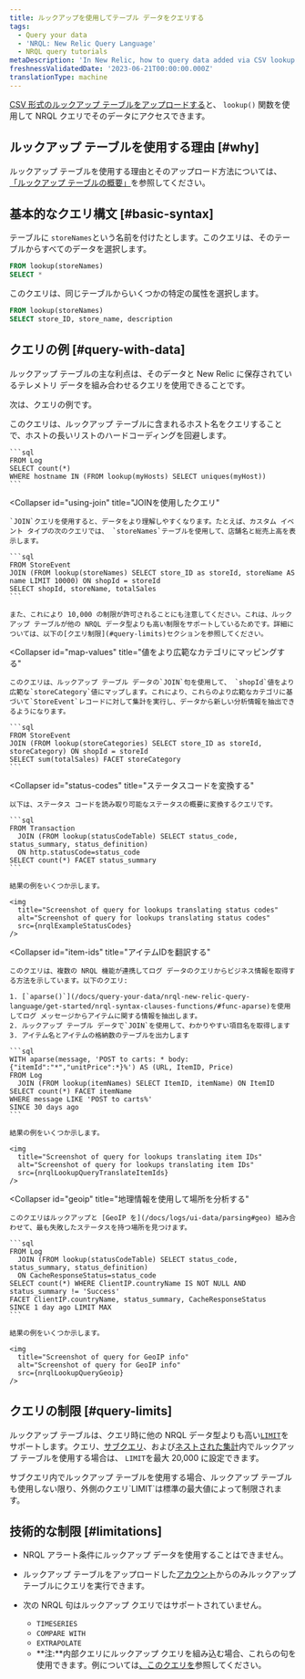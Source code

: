 ```yaml
---
title: ルックアップを使用してテーブル データをクエリする
tags:
  - Query your data
  - 'NRQL: New Relic Query Language'
  - NRQL query tutorials
metaDescription: 'In New Relic, how to query data added via CSV lookup tables.'
freshnessValidatedDate: '2023-06-21T00:00:00.000Z'
translationType: machine
---
```





[CSV 形式のルックアップ テーブルをアップロードする](/docs/logs/ui-data/lookup-tables-ui)と、 `lookup()` 関数を使用して NRQL クエリでそのデータにアクセスできます。

## ルックアップ テーブルを使用する理由 [#why]

ルックアップ テーブルを使用する理由とそのアップロード方法については、 [「ルックアップ テーブルの概要」](/docs/logs/ui-data/lookup-tables-ui/#overview)を参照してください。

## 基本的なクエリ構文 [#basic-syntax]

テーブルに `storeNames`という名前を付けたとします。このクエリは、そのテーブルからすべてのデータを選択します。

```sql
FROM lookup(storeNames)
SELECT *
```

このクエリは、同じテーブルからいくつかの特定の属性を選択します。

```sql
FROM lookup(storeNames)
SELECT store_ID, store_name, description
```

## クエリの例 [#query-with-data]

ルックアップ テーブルの主な利点は、そのデータと New Relic に保存されているテレメトリ データを組み合わせるクエリを使用できることです。

次は、クエリの例です。

<CollapserGroup>
  <Collapser
    id="avoid-hardcording"
    title="ホストの長いリストをハードコーディングしないでください"
  >
    このクエリは、ルックアップ テーブルに含まれるホスト名をクエリすることで、ホストの長いリストのハードコーディングを回避します。

    ```sql
    FROM Log
    SELECT count(*)
    WHERE hostname IN (FROM lookup(myHosts) SELECT uniques(myHost))
    ```
  </Collapser>

  <Collapser
    id="using-join"
    title="JOINを使用したクエリ"
  >
    `JOIN`クエリを使用すると、データをより理解しやすくなります。たとえば、カスタム イベント タイプの次のクエリでは、 `storeNames`テーブルを使用して、店舗名と総売上高を表示します。

    ```sql
    FROM StoreEvent
    JOIN (FROM lookup(storeNames) SELECT store_ID as storeId, storeName AS name LIMIT 10000) ON shopId = storeId
    SELECT shopId, storeName, totalSales
    ```

    また、これにより 10,000 の制限が許可されることにも注意してください。これは、ルックアップ テーブルが他の NRQL データ型よりも高い制限をサポートしているためです。詳細については、以下の[クエリ制限](#query-limits)セクションを参照してください。
  </Collapser>

  <Collapser
    id="map-values"
    title="値をより広範なカテゴリにマッピングする"
  >
    このクエリは、ルックアップ テーブル データの`JOIN`句を使用して、 `shopId`値をより広範な`storeCategory`値にマップします。これにより、これらのより広範なカテゴリに基づいて`StoreEvent`レコードに対して集計を実行し、データから新しい分析情報を抽出できるようになります。

    ```sql
    FROM StoreEvent
    JOIN (FROM lookup(storeCategories) SELECT store_ID as storeId, storeCategory) ON shopId = storeId
    SELECT sum(totalSales) FACET storeCategory
    ```
  </Collapser>

  <Collapser
    id="status-codes"
    title="ステータスコードを変換する"
  >
    以下は、ステータス コードを読み取り可能なステータスの概要に変換するクエリです。

    ```sql
    FROM Transaction
      JOIN (FROM lookup(statusCodeTable) SELECT status_code, status_summary, status_definition)
      ON http.statusCode=status_code
    SELECT count(*) FACET status_summary
    ```

    結果の例をいくつか示します。

    <img
      title="Screenshot of query for lookups translating status codes"
      alt="Screenshot of query for lookups translating status codes"
      src={nrqlExampleStatusCodes}
    />
  </Collapser>

  <Collapser
    id="item-ids"
    title="アイテムIDを翻訳する"
  >
    このクエリは、複数の NRQL 機能が連携してログ データのクエリからビジネス情報を取得する方法を示しています。以下のクエリ:

    1. [`aparse()`](/docs/query-your-data/nrql-new-relic-query-language/get-started/nrql-syntax-clauses-functions/#func-aparse)を使用してログ メッセージからアイテムに関する情報を抽出します。
    2. ルックアップ テーブル データで`JOIN`を使用して、わかりやすい項目名を取得します
    3. アイテム名とアイテムの格納数のテーブルを出力します

    ```sql
    WITH aparse(message, 'POST to carts: * body: {"itemId":"*","unitPrice":*}%') AS (URL, ItemID, Price)
    FROM Log
      JOIN (FROM lookup(itemNames) SELECT ItemID, itemName) ON ItemID
    SELECT count(*) FACET itemName
    WHERE message LIKE 'POST to carts%'
    SINCE 30 days ago
    ```

    結果の例をいくつか示します。

    <img
      title="Screenshot of query for lookups translating item IDs"
      alt="Screenshot of query for lookups translating item IDs"
      src={nrqlLookupQueryTranslateItemIds}
    />
  </Collapser>

  <Collapser
    id="geoip"
    title="地理情報を使用して場所を分析する"
  >
    このクエリはルックアップと [GeoIP を](/docs/logs/ui-data/parsing#geo) 組み合わせて、最も失敗したステータスを持つ場所を見つけます。

    ```sql
    FROM Log
      JOIN (FROM lookup(statusCodeTable) SELECT status_code, status_summary, status_definition)
      ON CacheResponseStatus=status_code
    SELECT count(*) WHERE ClientIP.countryName IS NOT NULL AND status_summary != 'Success'
    FACET ClientIP.countryName, status_summary, CacheResponseStatus
    SINCE 1 day ago LIMIT MAX
    ```

    結果の例をいくつか示します。

    <img
      title="Screenshot of query for GeoIP info"
      alt="Screenshot of query for GeoIP info"
      src={nrqlLookupQueryGeoip}
    />
  </Collapser>
</CollapserGroup>

## クエリの制限 [#query-limits]

ルックアップ テーブルは、クエリ時に他の NRQL データ型よりも高い[`LIMIT`](/docs/query-your-data/nrql-new-relic-query-language/get-started/nrql-syntax-clauses-functions/#sel-limit)をサポートします。クエリ、[サブクエリ](/docs/query-your-data/nrql-new-relic-query-language/get-started/subqueries-in-nrql/)、および[ネストされた集計](/docs/query-your-data/nrql-new-relic-query-language/nrql-query-tutorials/nested-aggregation-make-ordered-computations-single-query/)内でルックアップ テーブルを使用する場合は、 `LIMIT`を最大 20,000 に設定できます。

<Callout variant="tip">
  サブクエリ内でルックアップ テーブルを使用する場合、ルックアップ テーブルも使用しない限り、外側のクエリ`LIMIT`は標準の最大値によって制限されます。
</Callout>

## 技術的な制限 [#limitations]

* NRQL アラート条件にルックアップ データを使用することはできません。

* ルックアップ テーブルをアップロードした[アカウント](/docs/accounts/accounts-billing/account-structure/new-relic-account-structure/#organization-accounts)からのみルックアップ テーブルにクエリを実行できます。

* 次の NRQL 句はルックアップ クエリではサポートされていません。

  * `TIMESERIES`
  * `COMPARE WITH`
  * `EXTRAPOLATE`
  * **注:**内部クエリにルックアップ クエリを組み込む場合、これらの句を使用できます。例については[、このクエリを](#item-ids)参照してください。